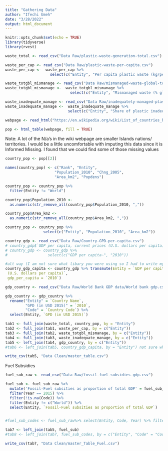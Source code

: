 ```yaml
---
title: "Gathering Data"
author: "Ifechi Umeh"
date: "3/28/2022"
output: html_document
---
```


```r
knitr::opts_chunk$set(echo = TRUE)
library(tidyverse)
library(rvest)
```

```r
waste_total <- read_csv("Data Raw/plastic-waste-generation-total.csv")

waste_per_cap <- read_csv("Data Raw/plastic-waste-per-capita.csv")
waste_per_cap <-  waste_per_cap %>% 
                    select(c("Entity", "Per capita plastic waste (kg/person/day)"))

waste_totgbl_mismanage <- read_csv("Data Raw/mismanaged-waste-global-total.csv")
waste_totgbl_mismanage <-  waste_totgbl_mismanage %>% 
                             select(c("Entity", "Mismanaged waste (% global total)"))

waste_inadequate_manage <- read_csv("Data Raw/inadequately-managed-plastic.csv")
waste_inadequate_manage <-  waste_inadequate_manage %>% 
                            select(c("Entity", "Share of plastic inadequately managed"))
```

```r
webpage <- read_html("https://en.wikipedia.org/wiki/List_of_countries_by_population_in_2010")

pop <- html_table(webpage, fill = TRUE)
```

Note: A lot of the N/a's in the wiki webpage are smaller Islands nations/ territories. I would be a little uncomfortable with imputing this data since it is Informed Missing. I found that we could find some of those missing values

```r
country_pop <- pop[[2]]

names(country_pop) <- c("Rank", "Entity",
                      "Population_2010", "Chng_2005",
                      "Area_km2", "Popdens")

country_pop <- country_pop %>% 
  filter(Entity != "World")

country_pop$Population_2010 <- 
  as.numeric(str_remove_all(country_pop$Population_2010, ","))

country_pop$Area_km2 <- 
  as.numeric(str_remove_all(country_pop$Area_km2, ","))

country_pop <- country_pop %>% 
                 select(c("Entity", "Population_2010", "Area_km2"))
```

```r
country_gdp <- read_csv("Data Raw/Country-GPD-per-capita.csv")
# country_gdp$`GDP per capita, current prices (U.S. dollars per capita)`
# country_gdp <- country_gdp %>%
#                  select(c("GDP per capita~", "2010"))

#alt way (I am not sure what libary you were using so I had to write my own code)
country_gdp_capita <- country_gdp %>% transmute(Entity = `GDP per capita, current prices
 (U.S. dollars per capita)`,
 gdp_per_capita = `2010`)

```


```r
gdp_country <- read_csv("Data Raw/World Bank GDP data/World bank gdp.csv") 

gdp_country <- gdp_country %>% 
  rename("Entity" = `Country Name`,
         "GPD (in USD 2015)" = `2010`,
         "Code" = `Country Code`) %>% 
  select(Entity, `GPD (in USD 2015)`)

```

```r
tab1 <- full_join(waste_total, country_pop, by = "Entity")
tab2 <- full_join(tab1, waste_per_cap, by = c("Entity"))
tab3 <- full_join(tab2, waste_totgbl_mismanage, by = c("Entity"))
tab4 <- full_join(tab3, waste_inadequate_manage, by = c("Entity"))
tab5 <- left_join(tab4, gdp_country, by = c("Entity"))
#tab6 <- left_join(tab5, country_gdp_capita, by = "Entity") not sure what year is the USD in.
```

```r
write_csv(tab5, "Data Clean/master_table.csv")

```


Fuel Subsidies
```r
fuel_sub_raw <- read_csv("Data Raw/fossil-fuel-subsidies-gdp.csv") 

fuel_sub <- fuel_sub_raw %>% 
  mutate('Fossil-Fuel subsities as proportion of total GDP' = fuel_sub_raw$`12.c.1 - Fossil-fuel subsidies (consumption and production) as a proportion of total GDP (%) - ER_FFS_CMPT_GDP`) %>% 
  filter(Year == 2015) %>% 
  filter(!is.na(Code)) %>% 
  filter(Entity != c("World")) %>% 
  select(Entity, `Fossil-Fuel subsities as proportion of total GDP`)


#fuel_sub_codes <- fuel_sub_raw%>% select(Entity, Code, Year) %>% filter(Year == 2015) %>% select(!Year)

tab7 <- left_join(tab5, fuel_sub)
#tab8 <- left_join(tab7, fuel_sub_codes, by = c("Entity", "Code" = "Code"))

write_csv(tab7, "Data Clean/master_Table_Fuel.csv")

```





